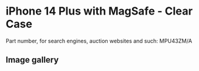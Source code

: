 
# iPhone 14 Plus  with MagSafe - Clear Case

Part number, for search engines, auction websites and such: MPU43ZM/A

## Image gallery

<div style={{ width: "768px" }}>
  <GalleryComponent
    images={[
      {
        original: "/everysource/MPU43.png",
        thumbnail: "/everypreview/MPU43.png",
      },
      {
        original: "/everysource/MPU43_AV1.png",
        thumbnail: "/everypreview/MPU43_AV1.png",
      },
      {
        original: "/everysource/MPU43_AV2.png",
        thumbnail: "/everypreview/MPU43_AV2.png",
      },
      {
        original: "/everysource/MPU43_AV3.png",
        thumbnail: "/everypreview/MPU43_AV3.png",
      },
      {
        original: "/everysource/MPU43_AV4.png",
        thumbnail: "/everypreview/MPU43_AV4.png",
      },
      {
        original: "/everysource/MPU43_AV5.png",
        thumbnail: "/everypreview/MPU43_AV5.png",
      }
    ]}
  />
</div>